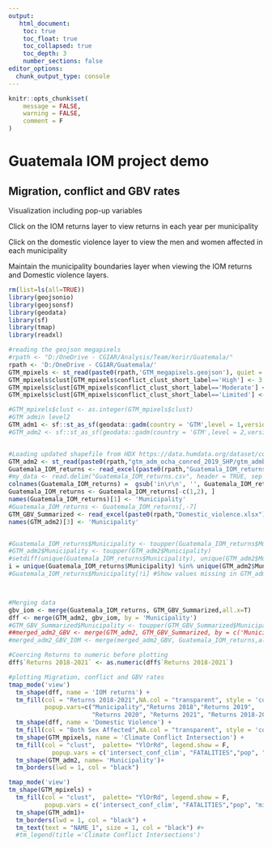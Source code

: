 ```yaml
---
output: 
   html_document:
    toc: true
    toc_float: true
    toc_collapsed: true
    toc_depth: 3
    number_sections: false
editor_options: 
  chunk_output_type: console
---
```


```r
knitr::opts_chunk$set(
	message = FALSE,
	warning = FALSE,
	comment = F
)
```

# Guatemala IOM project demo

## Migration, conflict and GBV rates

Visualization including pop-up variables  

Click on the IOM returns layer to view returns in each year per municipality  

Click on the domestic violence layer to view the men and women affected in each municipality  

Maintain the municipality boundaries layer when viewing the IOM returns and Domestic violence layers.

```r
rm(list=ls(all=TRUE))
library(geojsonio)
library(geojsonsf)
library(geodata)
library(sf)
library(tmap)
library(readxl)

#reading the geojson megapixels
#rpath <- "D:/OneDrive - CGIAR/Analysis/Team/korir/Guatemala/"
rpath <- 'D:/OneDrive - CGIAR/Guatemala/'
GTM_mpixels <- st_read(paste0(rpath,'GTM_megapixels.geojson'), quiet = T)
GTM_mpixels$clust[GTM_mpixels$conflict_clust_short_label=='High'] <- 3
GTM_mpixels$clust[GTM_mpixels$conflict_clust_short_label=='Moderate'] <- 2
GTM_mpixels$clust[GTM_mpixels$conflict_clust_short_label=='Limited'] <- 1

#GTM_mpixels$clust <- as.integer(GTM_mpixels$clust)
#GTM admin level2
GTM_adm1 <- sf::st_as_sf(geodata::gadm(country = 'GTM',level = 1,version="latest", path = tempdir() ))
#GTM_adm2 <- sf::st_as_sf(geodata::gadm(country = 'GTM',level = 2,version="latest", path = tempdir() ))


#Loading updated shapefile from HDX https://data.humdata.org/dataset/cod-ab-gtm?
GTM_adm2 <- st_read(paste0(rpath,"gtm_adm_ocha_conred_2019_SHP/gtm_admbnda_adm2_ocha_conred_20190207.shp"), quiet = T)
Guatemala_IOM_returns <- read_excel(paste0(rpath,"Guatemala_IOM_returns_x.xlsx"))
#my_data <- read.delim("Guatemala_IOM_returns.csv", header = TRUE, sep = "\t", dec = ",",)
colnames(Guatemala_IOM_returns) =  gsub('in\r\n', '', Guatemala_IOM_returns[1,])#gsub('.*\n', '', Guatemala_IOM_returns[1,])
Guatemala_IOM_returns <- Guatemala_IOM_returns[-c(1,2), ]
names(Guatemala_IOM_returns)[1] <- 'Municipality'
#Guatemala_IOM_returns <- Guatemala_IOM_returns[,-7]
GTM_GBV_Summarized <- read_excel(paste0(rpath,"Domestic_violence.xlsx"))
names(GTM_adm2)[3] <- 'Municipality'


#Guatemala_IOM_returns$Municipality <- toupper(Guatemala_IOM_returns$Municipality)
#GTM_adm2$Municipality <- toupper(GTM_adm2$Municipality)
#setdiff(unique(Guatemala_IOM_returns$Municipality), unique(GTM_adm2$Municipality))
i = unique(Guatemala_IOM_returns$Municipality) %in% unique(GTM_adm2$Municipality)
#Guatemala_IOM_returns$Municipality[!i] #Show values missing in GTM_adm2



#Merging data
gbv_iom <- merge(Guatemala_IOM_returns, GTM_GBV_Summarized,all.x=T)
dff <- merge(GTM_adm2, gbv_iom, by = 'Municipality')
#GTM_GBV_Summarized$Municipality <- toupper(GTM_GBV_Summarized$Municipality)
##merged_adm2_GBV <- merge(GTM_adm2, GTM_GBV_Summarized, by = c('Municipality'))
#merged_adm2_GBV_IOM <- merge(merged_adm2_GBV, Guatemala_IOM_returns,all.y=T)

#Coercing Returns to numeric before plotting
dff$`Returns 2018-2021` <- as.numeric(dff$`Returns 2018-2021`)

#plotting Migration, conflict and GBV rates
tmap_mode('view')
  tm_shape(dff, name = 'IOM returns') +
  tm_fill(col = "Returns 2018-2021",NA.col = "transparent", style = 'cont',
          popup.vars=c("Municipality","Returns 2018","Returns 2019", 
                       "Returns 2020", "Returns 2021", "Returns 2018-2021")) +
  tm_shape(dff, name = 'Domestic Violence') +
  tm_fill(col = "Both Sex Affected",NA.col = "transparent", style = 'cont',popup.vars=c("Men","Women")) +
  tm_shape(GTM_mpixels, name = 'Climate Conflict Intersection') +
  tm_fill(col = "clust",  palette= "YlOrRd", legend.show = F, 
            popup.vars = c('intersect_conf_clim', "FATALITIES","pop", "migration", "female_population")) +
  tm_shape(GTM_adm2, name= 'Municipality')+
  tm_borders(lwd = 1, col = "black")
```




```r
tmap_mode('view')
tm_shape(GTM_mpixels) +
  tm_fill(col = "clust",  palette= "YlOrRd", legend.show = F, 
          popup.vars = c('intersect_conf_clim', "FATALITIES","pop", "migration", "female_population")) +
  tm_shape(GTM_adm1)+
  tm_borders(lwd = 1, col = "black") +
  tm_text(text = "NAME_1", size = 1, col = "black") #+
  #tm_legend(title ='Climate Conflict Intersections')


```


